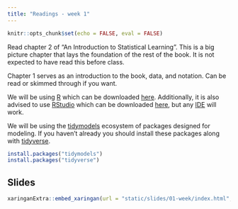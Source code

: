 ```yaml
---
title: "Readings - week 1"
---
```


```r
knitr::opts_chunk$set(echo = FALSE, eval = FALSE)
```

Read chapter 2 of "An Introduction to Statistical Learning". This is a big picture chapter that lays the foundation of the rest of the book. It is not expected to have read this before class.

Chapter 1 serves as an introduction to the book, data, and notation. Can be read or skimmed through if you want.

We will be using [R](https://cran.r-project.org/) which can be downloaded [here](https://cran.r-project.org/). Additionally, it is also advised to use [RStudio](https://rstudio.com/) which can be downloaded [here](https://rstudio.com/products/rstudio/download/#download), but any [IDE](https://en.wikipedia.org/wiki/Integrated_development_environment) will work.

We will be using the [tidymodels](https://www.tidymodels.org/) ecosystem of packages designed for modeling. If you haven't already you should install these packages along with [tidyverse](https://www.tidyverse.org/).

```r
install.packages("tidymodels")
install.packages("tidyverse")
```

## Slides

```r
xaringanExtra::embed_xaringan(url = "static/slides/01-week/index.html", ratio = "16:9")
```

